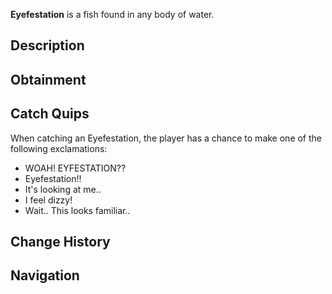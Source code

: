 {{FishInfobox
|image          = Eyefestation.png
|rarity         = Legendary
|sea            = First Sea
|location       = Regionless
|sublocation    = 
|sources        = Fishing Rod
|radar_location = 
|prog_speed     = -30
|xp             = 1000
|weather        = Foggy
|time           = Night
|season         = Autumn
|bait           = Fish Head
|base_weight    = 650
|base_value     = 3000
|weight_range   = 170
|base_chance    = 0.05
|base_resil     = 15
}}
'''Eyefestation''' is a {{Rarity|Legendary}} fish found in any body of water.

== Description ==
{{Description|The Eyefestation is an evolved breed of Bull Sharks. They possess a large amount of bright green eyes all over their face for spotting prey in the Brine Pool to feed on. The Eyefestation inhibits aggressive behaviour towards other creatures, but this is likely a territorial response. If something happens to gaze into one of the Eyefestation's many eyes, they will be put in a dazed state where they become a vulnerable target.|Bestiary Entry}}

== Obtainment ==
{{Description|Found in the Brine Pool.|Bestiary Hint}}

== Catch Quips ==
When catching an Eyefestation, the player has a chance to make one of the following exclamations:
* WOAH! EYFESTATION??
* Eyefestation!!
* It's looking at me..
* I feel dizzy!
* Wait.. This looks familiar..

== Change History ==
{{Change History|{{subst:Current Version}}}}

== Navigation ==
{{Fish Navbox|Regionless}}